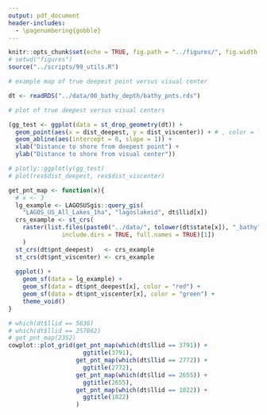 ```yaml
---
output: pdf_document
header-includes: 
  - \pagenumbering{gobble}
---
```


```r
knitr::opts_chunk$set(echo = TRUE, fig.path = "../figures/", fig.width = 6.5, fig.height = 4.5)
# setwd("figures")
source("../scripts/99_utils.R")
```

```r
# example map of true deepest point versus visual center

dt <- readRDS("../data/00_bathy_depth/bathy_pnts.rds")

# plot of true deepest versus visual centers

(gg_test <- ggplot(data = st_drop_geometry(dt)) + 
  geom_point(aes(x = dist_deepest, y = dist_viscenter)) + # , color = llid)) +
  geom_abline(aes(intercept = 0, slope = 1)) +
  xlab("Distance to shore from deepest point") +
  ylab("Distance to shore from visual center"))

# plotly::ggplotly(gg_test)
# plot(res$dist_deepest, res$dist_viscenter)

get_pnt_map <- function(x){
  # x <- 3
  lg_example <- LAGOSUSgis::query_gis(
    "LAGOS_US_All_Lakes_1ha", "lagoslakeid", dt$llid[x])
  crs_example <- st_crs(
    raster(list.files(paste0("../data/", tolower(dt$state[x]), "_bathy"), 
               include.dirs = TRUE, full.names = TRUE)[1])
    )
  st_crs(dt$pnt_deepest)   <- crs_example
  st_crs(dt$pnt_viscenter) <- crs_example
  
  ggplot() + 
    geom_sf(data = lg_example) +
    geom_sf(data = dt$pnt_deepest[x], color = "red") + 
    geom_sf(data = dt$pnt_viscenter[x], color = "green") +
    theme_void()
}

# which(dt$llid == 5636)
# which(dt$llid == 257862)
# get_pnt_map(2352)
cowplot::plot_grid(get_pnt_map(which(dt$llid == 3791)) +
                     ggtitle(3791), 
                   get_pnt_map(which(dt$llid == 2772)) +
                     ggtitle(2772), 
                   get_pnt_map(which(dt$llid == 2655)) +
                     ggtitle(2655), 
                   get_pnt_map(which(dt$llid == 1822)) +
                     ggtitle(1822)
                   )

```
